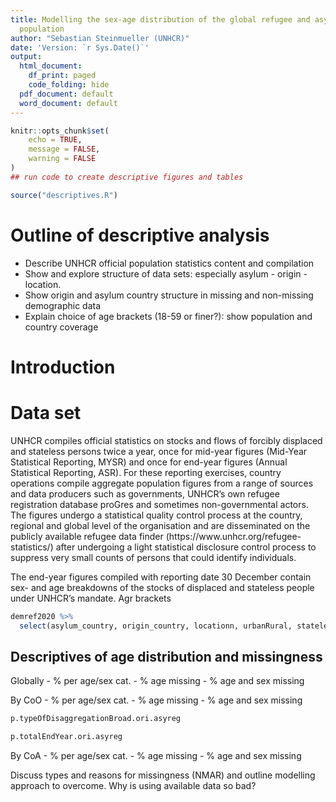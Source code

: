 ```yaml
---
title: Modelling the sex-age distribution of the global refugee and asylum-seeker
  population
author: "Sebastian Steinmueller (UNHCR)"
date: 'Version: `r Sys.Date()`'
output:
  html_document:
    df_print: paged
    code_folding: hide
  pdf_document: default
  word_document: default
---
```


```r
knitr::opts_chunk$set(
	echo = TRUE,
	message = FALSE,
	warning = FALSE
)
## run code to create descriptive figures and tables

source("descriptives.R")

```


# Outline of descriptive analysis
- Describe UNHCR official population statistics content and compilation
- Show and explore structure of data sets: especially asylum - origin - location. 
- Show origin and asylum country structure in missing and non-missing demographic data
- Explain choice of age brackets (18-59 or finer?): show population and country coverage



# Introduction




# Data set
UNHCR compiles official statistics on stocks and flows of forcibly displaced and stateless persons twice a year, once for mid-year figures (Mid-Year Statistical Reporting, MYSR) and once for end-year figures (Annual Statistical Reporting, ASR). For these reporting exercises, country operations compile aggregate population figures from a range of sources and data producers such as governments, UNHCR's own refugee registration database proGres and sometimes non-governmental actors. The figures undergo a statistical quality control process at the country, regional and global level of the organisation and are disseminated on the publicly available refugee data finder (https://www.unhcr.org/refugee-statistics/) after undergoing a light statistical disclosure control process to suppress very small counts of persons that could identify individuals. 

The end-year figures compiled with reporting date 30 December contain sex- and age breakdowns of the stocks of displaced and stateless people under UNHCR's mandate. Agr brackets 
 
```r
demref2020 %>% 
  select(asylum_country, origin_country, locationn, urbanRural, statelessStatus, female_0_4:totalEndYear, typeOfDisaggregation, typeOfDisaggregationBroad) 
``` 
 

## Descriptives of age distribution and missingness







Globally
- % per age/sex cat. 
- % age missing
- % age and sex missing



By CoO
- % per age/sex cat. 
- % age missing
- % age and sex missing

```r
p.typeOfDisaggregationBroad.ori.asyreg

```



```r
p.totalEndYear.ori.asyreg

```

By CoA
- % per age/sex cat. 
- % age missing
- % age and sex missing


Discuss types and reasons for missingness (NMAR) and outline modelling approach to overcome.
Why is using available data so bad?
